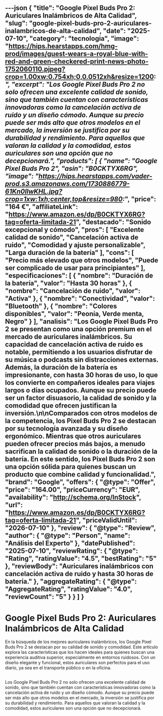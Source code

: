 ---json
{
  "title": "Google Pixel Buds Pro 2: Auriculares Inalámbricos de Alta Calidad",
  "slug": "google-pixel-buds-pro-2-auriculares-inalambricos-de-alta-calidad",
  "date": "2025-07-10",
  "category": "tecnologia",
  "image": "https://hips.hearstapps.com/hmg-prod/images/guest-wears-a-royal-blue-with-red-and-green-checkered-print-news-photo-1752060110.pjpeg?crop=1.00xw:0.754xh;0,0.0512xh&resize=1200:*",
  "excerpt": "Los Google Pixel Buds Pro 2 no solo ofrecen una excelente calidad de sonido, sino que también cuentan con características innovadoras como la cancelación activa de ruido y un diseño cómodo. Aunque su precio puede ser más alto que otros modelos en el mercado, la inversión se justifica por su durabilidad y rendimiento. Para aquellos que valoran la calidad y la comodidad, estos auriculares son una opción que no decepcionará.",
  "products": [
    {
      "name": "Google Pixel Buds Pro 2",
      "asin": "B0CKTYX6RG",
      "image": "https://hips.hearstapps.com/vader-prod.s3.amazonaws.com/1730886779-61Kn0llwKHL.jpg?crop=1xw:1xh;center,top&resize=980:*",
      "price": "164 €",
      "affiliateLink": "https://www.amazon.es/dp/B0CKTYX6RG?tag=oferta-limitada-21",
      "destacado": "Sonido excepcional y cómodo",
      "pros": [
        "Excelente calidad de sonido",
        "Cancelación activa de ruido",
        "Comodidad y ajuste personalizable",
        "Larga duración de la batería"
      ],
      "cons": [
        "Precio más elevado que otros modelos",
        "Puede ser complicado de usar para principiantes"
      ],
      "especificaciones": [
        {
          "nombre": "Duración de la batería",
          "valor": "Hasta 30 horas"
        },
        {
          "nombre": "Cancelación de ruido",
          "valor": "Activa"
        },
        {
          "nombre": "Conectividad",
          "valor": "Bluetooth"
        },
        {
          "nombre": "Colores disponibles",
          "valor": "Peonía, Verde menta, Negro"
        }
      ],
      "analisis": "Los Google Pixel Buds Pro 2 se presentan como una opción premium en el mercado de auriculares inalámbricos. Su capacidad de cancelación activa de ruido es notable, permitiendo a los usuarios disfrutar de su música o podcasts sin distracciones externas. Además, la duración de la batería es impresionante, con hasta 30 horas de uso, lo que los convierte en compañeros ideales para viajes largos o días ocupados. Aunque su precio puede ser un factor disuasorio, la calidad de sonido y la comodidad que ofrecen justifican la inversión.\n\nComparados con otros modelos de la competencia, los Pixel Buds Pro 2 se destacan por su tecnología avanzada y su diseño ergonómico. Mientras que otros auriculares pueden ofrecer precios más bajos, a menudo sacrifican la calidad de sonido o la duración de la batería. En este sentido, los Pixel Buds Pro 2 son una opción sólida para quienes buscan un producto que combine calidad y funcionalidad.",
      "brand": "Google",
      "offers": {
        "@type": "Offer",
        "price": "164.00",
        "priceCurrency": "EUR",
        "availability": "http://schema.org/InStock",
        "url": "https://www.amazon.es/dp/B0CKTYX6RG?tag=oferta-limitada-21",
        "priceValidUntil": "2026-07-10"
      },
      "review": {
        "@type": "Review",
        "author": {
          "@type": "Person",
          "name": "Análisis del Experto"
        },
        "datePublished": "2025-07-10",
        "reviewRating": {
          "@type": "Rating",
          "ratingValue": "4.5",
          "bestRating": "5"
        },
        "reviewBody": "Auriculares inalámbricos con cancelación activa de ruido y hasta 30 horas de batería."
      },
      "aggregateRating": {
        "@type": "AggregateRating",
        "ratingValue": "4.0",
        "reviewCount": "5"
      }
    }
  ]
}
---

# Google Pixel Buds Pro 2: Auriculares Inalámbricos de Alta Calidad


En la búsqueda de los mejores auriculares inalámbricos, los Google Pixel Buds Pro 2 se destacan por su calidad de sonido y comodidad. Este artículo explora las características que los hacen ideales para quienes buscan una experiencia auditiva superior, especialmente en entornos ruidosos. Con un diseño elegante y funcional, estos auriculares son perfectos para el uso diario, ya sea en el transporte público o en la oficina.

## 

<ProductRankingTable products={products} />

## 

<ProductDetailCard product={products[0]} index={0} />

## 

Los Google Pixel Buds Pro 2 no solo ofrecen una excelente calidad de sonido, sino que también cuentan con características innovadoras como la cancelación activa de ruido y un diseño cómodo. Aunque su precio puede ser más alto que otros modelos en el mercado, la inversión se justifica por su durabilidad y rendimiento. Para aquellos que valoran la calidad y la comodidad, estos auriculares son una opción que no decepcionará.
